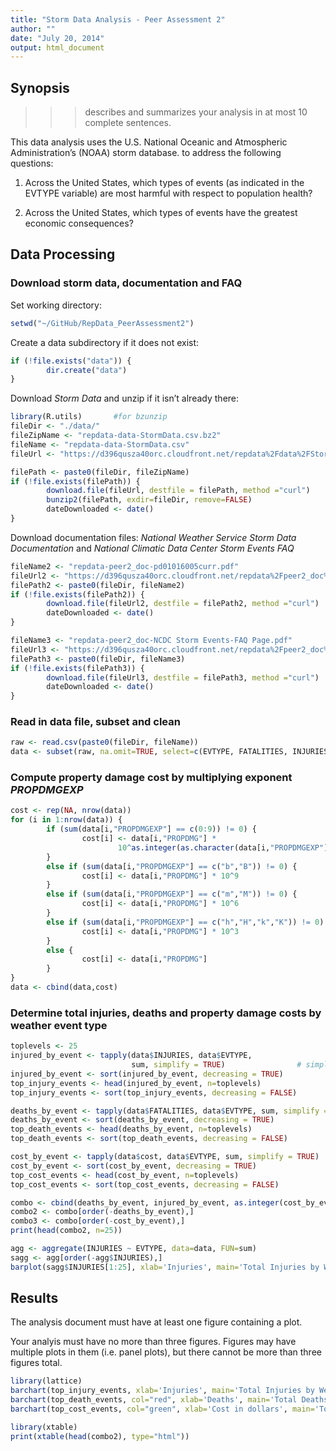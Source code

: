 ```yaml
---
title: "Storm Data Analysis - Peer Assessment 2"
author: ""
date: "July 20, 2014"
output: html_document
---
```

## Synopsis
 >>>describes and summarizes your analysis in at most 10 complete sentences.

This data analysis uses the U.S. National Oceanic and Atmospheric Administration's (NOAA) storm database. 
to address the following questions:

1.  Across the United States, which types of events (as indicated in the EVTYPE variable) are most harmful with respect to population health?

2. Across the United States, which types of events have the greatest economic consequences?

## Data Processing

### Download storm data, documentation and FAQ

Set working directory:
``` r
setwd("~/GitHub/RepData_PeerAssessment2")
```
Create a data subdirectory if it does not exist:
``` r
if (!file.exists("data")) {
        dir.create("data")
}
```
Download *Storm Data* and unzip if it isn't already there:
``` r
library(R.utils)       #for bzunzip
fileDir <- "./data/"
fileZipName <- "repdata-data-StormData.csv.bz2"
fileName <- "repdata-data-StormData.csv"
fileUrl <- "https://d396qusza40orc.cloudfront.net/repdata%2Fdata%2FStormData.csv.bz2"

filePath <- paste0(fileDir, fileZipName)
if (!file.exists(filePath)) {
        download.file(fileUrl, destfile = filePath, method ="curl")
        bunzip2(filePath, exdir=fileDir, remove=FALSE)
        dateDownloaded <- date()
}
```
Download documentation files:  *National Weather Service Storm Data Documentation* and *National Climatic Data Center Storm Events FAQ*
```r
fileName2 <- "repdata-peer2_doc-pd01016005curr.pdf"
fileUrl2 <- "https://d396qusza40orc.cloudfront.net/repdata%2Fpeer2_doc%2Fpd01016005curr.pdf"
filePath2 <- paste0(fileDir, fileName2) 
if (!file.exists(filePath2)) {
        download.file(fileUrl2, destfile = filePath2, method ="curl")
        dateDownloaded <- date()
}

fileName3 <- "repdata-peer2_doc-NCDC Storm Events-FAQ Page.pdf"
fileUrl3 <- "https://d396qusza40orc.cloudfront.net/repdata%2Fpeer2_doc%2FNCDC%20Storm%20Events-FAQ%20Page.pdf"
filePath3 <- paste0(fileDir, fileName3) 
if (!file.exists(filePath3)) {
        download.file(fileUrl3, destfile = filePath3, method ="curl")
        dateDownloaded <- date()
}
```

### Read in data file, subset and clean
``` r
raw <- read.csv(paste0(fileDir, fileName))
data <- subset(raw, na.omit=TRUE, select=c(EVTYPE, FATALITIES, INJURIES, PROPDMG, PROPDMGEXP))
```

### Compute property damage cost by multiplying exponent *PROPDMGEXP*
``` r
cost <- rep(NA, nrow(data))                                                     # damage cost
for (i in 1:nrow(data)) {                               
        if (sum(data[i,"PROPDMGEXP"] == c(0:9)) != 0) {                         # exponent 0-9
                cost[i] <- data[i,"PROPDMG"] * 
                        10^as.integer(as.character(data[i,"PROPDMGEXP"]))
        }
        else if (sum(data[i,"PROPDMGEXP"] == c("b","B")) != 0) {                # billions        
                cost[i] <- data[i,"PROPDMG"] * 10^9
        }
        else if (sum(data[i,"PROPDMGEXP"] == c("m","M")) != 0) {                # millions
                cost[i] <- data[i,"PROPDMG"] * 10^6
        }
        else if (sum(data[i,"PROPDMGEXP"] == c("h","H","k","K")) != 0) {        # thousands
                cost[i] <- data[i,"PROPDMG"] * 10^3
        }        
        else {
                cost[i] <- data[i,"PROPDMG"]
        }
}
data <- cbind(data,cost)

```

### Determine total injuries, deaths and property damage costs by weather event type
```r
toplevels <- 25
injured_by_event <- tapply(data$INJURIES, data$EVTYPE, 
                           sum, simplify = TRUE)                # simply returns a scalar not list
injured_by_event <- sort(injured_by_event, decreasing = TRUE)
top_injury_events <- head(injured_by_event, n=toplevels)
top_injury_events <- sort(top_injury_events, decreasing = FALSE)        # reverse sort order

deaths_by_event <- tapply(data$FATALITIES, data$EVTYPE, sum, simplify = TRUE)
deaths_by_event <- sort(deaths_by_event, decreasing = TRUE)
top_death_events <- head(deaths_by_event, n=toplevels)
top_death_events <- sort(top_death_events, decreasing = FALSE)                  

cost_by_event <- tapply(data$cost, data$EVTYPE, sum, simplify = TRUE)
cost_by_event <- sort(cost_by_event, decreasing = TRUE)
top_cost_events <- head(cost_by_event, n=toplevels)
top_cost_events <- sort(top_cost_events, decreasing = FALSE)                  
```

```r
combo <- cbind(deaths_by_event, injured_by_event, as.integer(cost_by_event/10^6))
combo2 <- combo[order(-deaths_by_event),]
combo3 <- combo[order(-cost_by_event),]
print(head(combo2, n=25))

agg <- aggregate(INJURIES ~ EVTYPE, data=data, FUN=sum)
sagg <- agg[order(-agg$INJURIES),]
barplot(sagg$INJURIES[1:25], xlab='Injuries', main='Total Injuries by Weather Event', horiz=TRUE)
```


## Results

The analysis document must have at least one figure containing a plot.

Your analyis must have no more than three figures. Figures may have multiple plots in them (i.e. panel plots), but there cannot be more than three figures total.

```r
library(lattice)
barchart(top_injury_events, xlab='Injuries', main='Total Injuries by Weather Event')
barchart(top_death_events, col="red", xlab='Deaths', main='Total Deaths by Weather Event')
barchart(top_cost_events, col="green", xlab='Cost in dollars', main='Total Property Damage by Weather Event')

library(xtable)
print(xtable(head(combo2), type="html"))
```

